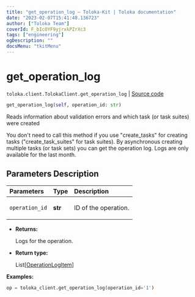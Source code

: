 ```yaml
---
title: "get_operation_log — Toloka-Kit | Toloka documentation"
date: "2023-02-07T15:41:48.136723"
author: ["Toloka Team"]
coverId: F_bIcOYF9yjrxkPZrXc3
tags: ["engineering"]
ogDescription: ""
docsMenu: "tkitMenu"
---
```


# get_operation_log
`toloka.client.TolokaClient.get_operation_log` | [Source code](https://github.com/Toloka/toloka-kit/blob/v1.1.3/src/client/__init__.py#L2855)

```python
get_operation_log(self, operation_id: str)
```

Reads information about validation errors and which task (or task suites) were created

You don't need to call this method if you use "create_tasks" for creating tasks ("create_task_suites" for task suites).
By asynchronous creating multiple tasks (or task sets) you can get the operation log.
Logs are only available for the last month.

## Parameters Description

| Parameters | Type | Description |
| :----------| :----| :-----------|
`operation_id`|**str**|<p>ID of the operation.</p>

* **Returns:**

  Logs for the operation.

* **Return type:**

  List\[[OperationLogItem](/docs/toloka-kit/reference/toloka.client.operation_log.OperationLogItem)\]

**Examples:**

```python
op = toloka_client.get_operation_log(operation_id='1')
```

